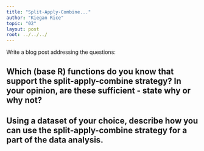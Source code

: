 ```yaml
---
title: "Split-Apply-Combine..."
author: "Kiegan Rice"
topic: "02"
layout: post
root: ../../../
---
```


Write a blog post addressing the questions: 

## Which (base R) functions do you know that support the split-apply-combine strategy? In  your opinion, are these sufficient - state why or why not?  


## Using a dataset of your choice, describe how you can use the split-apply-combine strategy for a part of the data analysis.
